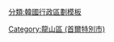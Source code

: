 {{navbox
| name = 首尔特别市龙山区
| title = {{link-ko|首尔特别市龙山区行政区划|서울 용산구의 행정 구역}}
| state = 
| listclass = 
| above= 區廳所在地：[[梨泰院洞|梨泰院1洞]]
| group1 = [[行政洞]]划分
| list1 =[[普光洞]] · [[青坡洞]] · [[汉江路洞]] · [[汉南洞]] · [[厚岩洞]] · [[孝昌洞]] · [[二村洞|二村1洞]] · [[二村洞|二村2洞]] · [[梨泰院洞|梨泰院1洞]] · [[梨泰院洞|梨泰院2洞]] · [[南营洞]] · [[西冰库洞]] · [[元晓路洞|元晓路1洞]] · [[元晓路洞|元晓路2洞]] · [[龙门洞]] · [[龙山洞 (首尔)|龙山2街洞]]
| group2 = [[法定洞]]划分
| list2 =[[普光洞]] · [[青坡洞]]（[[西界洞]]） · [[汉江路洞]] · [[汉南洞]] · [[厚岩洞]] · [[孝昌洞]] · [[二村洞|二村1洞]] · [[二村洞|二村2洞]] · [[梨泰院洞|梨泰院1洞]] · [[梨泰院洞|梨泰院2洞]] · [[南营洞]]（[[东子洞]] · [[葛月洞]]） · [[西冰库洞]]（[[东冰库洞]] · [[铸城洞]]） · [[元晓路洞|元晓路1洞]]（[[文培洞]] · [[新契洞]]） · [[元晓路洞|元晓路2洞]]（[[山泉洞]] · [[新仓洞]] · [[清岩洞]]） · [[龙门洞]]（[[桃园洞]]） · [[龙山洞 (首尔)|龙山2街洞]] · [[龙山洞 (首尔)|龙山4街洞]]
}}<noinclude>
[[Category:龍山區 (首爾特別市)]]
[[分類:韓國行政區劃模板]]
</noinclude>